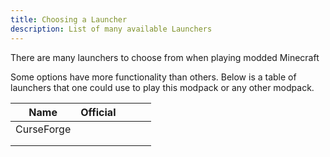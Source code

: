 ```yaml
---
title: Choosing a Launcher
description: List of many available Launchers
---
```



There are many launchers to choose from when playing modded Minecraft

Some options have more functionality than others. Below is a table of launchers that one could use to play this modpack or any other modpack.

| Name       | Official      |   |   |   |
|------------|---------------|---|---|---|
| CurseForge | <Icon name="approve-check" color="mediumseagreen" size="2rem" /> |   |   |   |
|            |               |   |   |   |
|            |               |   |   |   |
